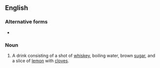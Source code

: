 ==English==

===Alternative forms===
* {{l|en|hot whisky}}

===Noun===
{{en-noun}}

# A drink consisting of a shot of [[whiskey]], boiling water, brown [[sugar]], and a slice of [[lemon]] with [[clove]]s.